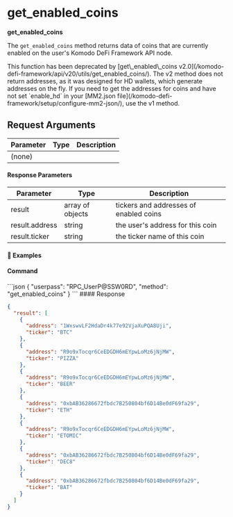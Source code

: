 
# get\_enabled\_coins

**get\_enabled\_coins**

The `get_enabled_coins` method returns data of coins that are currently enabled on the user's Komodo DeFi Framework API node.

<Note>
  This function has been deprecated by [get\_enabled\_coins v2.0](/komodo-defi-framework/api/v20/utils/get_enabled_coins/). The v2 method does not return addresses, as it was designed for HD wallets, which generate addresses on the fly.
  If you need to get the addresses for coins and have not set `enable_hd` in your [MM2.json file](/komodo-defi-framework/setup/configure-mm2-json/), use the v1 method.
</Note>

## Request Arguments

| Parameter | Type | Description |
| --------- | ---- | ----------- |
| (none)    |      |             |

#### Response Parameters

| Parameter      | Type             | Description                            |
| -------------- | ---------------- | -------------------------------------- |
| result         | array of objects | tickers and addresses of enabled coins |
| result.address | string           | the user's address for this coin       |
| result.ticker  | string           | the ticker name of this coin           |

#### 📌 Examples

#### Command

<CodeGroup title="" tag="POST" label="get_enabled_coins" mm2MethodDecorate="true">
  ```json
  {
    "userpass": "RPC_UserP@SSW0RD",
    "method": "get_enabled_coins"
  }
  ```
</CodeGroup>

<CollapsibleSection expandedText="Hide Response" collapsedText="Show Response">
  #### Response

  ```json
  {
    "result": [
      {
        "address": "1WxswvLF2HdaDr4k77e92VjaXuPQA8Uji",
        "ticker": "BTC"
      },
      {
        "address": "R9o9xTocqr6CeEDGDH6mEYpwLoMz6jNjMW",
        "ticker": "PIZZA"
      },
      {
        "address": "R9o9xTocqr6CeEDGDH6mEYpwLoMz6jNjMW",
        "ticker": "BEER"
      },
      {
        "address": "0xbAB36286672fbdc7B250804bf6D14Be0dF69fa29",
        "ticker": "ETH"
      },
      {
        "address": "R9o9xTocqr6CeEDGDH6mEYpwLoMz6jNjMW",
        "ticker": "ETOMIC"
      },
      {
        "address": "0xbAB36286672fbdc7B250804bf6D14Be0dF69fa29",
        "ticker": "DEC8"
      },
      {
        "address": "0xbAB36286672fbdc7B250804bf6D14Be0dF69fa29",
        "ticker": "BAT"
      }
    ]
  }
  ```
</CollapsibleSection>

